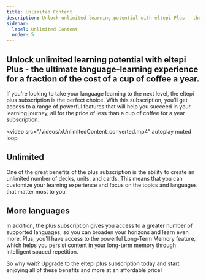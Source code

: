 ```yaml
---
title: Unlimited Content
description: Unlock unlimited learning potential with eltepi Plus - the ultimate language-learning experience for a fraction of the cost of a cup of coffee a year.
sidebar:
  label: Unlimited Content
  order: 5
---
```


## Unlock unlimited learning potential with eltepi Plus - the ultimate language-learning experience for a fraction of the cost of a cup of coffee a year.

If you're looking to take your language learning to the next level, the eltepi plus subscription is the perfect choice. With this subscription, you'll get access to a range of powerful features that will help you succeed in your learning journey, all for the price of less than a cup of coffee for a year subscription.

<video
  src="/videos/xUnlimitedContent_converted.mp4"
  autoplay
  muted
  loop
></video>

## Unlimited

One of the great benefits of the plus subscription is the ability to create an unlimited number of decks, units, and cards. This means that you can customize your learning experience and focus on the topics and languages that matter most to you.

## More languages

In addition, the plus subscription gives you access to a greater number of supported languages, so you can broaden your horizons and learn even more. Plus, you'll have access to the powerful Long-Term Memory feature, which helps you persist content in your long-term memory through intelligent spaced repetition.

So why wait? Upgrade to the eltepi plus subscription today and start enjoying all of these benefits and more at an affordable price!
